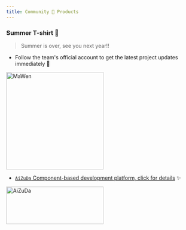 ```yaml
---
title: Community 🎁 Products
---
```


### Summer T-shirt 👕

> Summer is over, see you next year!!

- Follow the team's official account to get the latest project updates immediately 🎉
<p class="demo">
    <img src="https://foruda.gitee.com/images/1726792914821169815/cd12efc3_12260.png" width="260" height="260" alt="MaWen"/>
</p>

- <a href="https://aizuda.com?from=mp" target="_blank">`AiZuDa` Component-based development platform, click for details</a> ✨

<p class="demo">
    <a href="https://aizuda.com?from=mp" target="_blank">
        <img src="/images/content/azd01.png" width="260" height="100" alt="AiZuDa"/>
    </a>
</p>
